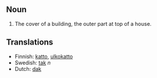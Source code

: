 ==Noun==
#The cover of a building, the outer part at top of a house.

==Translations==
*Finnish: [[katto]], [[ulkokatto]]
*Swedish: [[tak]] ''n''
*Dutch: [[dak]]
